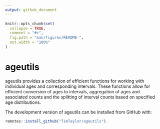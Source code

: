 ```yaml
---
output: github_document
---
```


<!-- README.md is generated from README.Rmd. Please edit that file -->

```r
knitr::opts_chunk$set(
  collapse = TRUE,
  comment = "#>",
  fig.path = "man/figures/README-",
  out.width = "100%"
)
```

# ageutils

<!-- badges: start -->
<!-- badges: end -->

ageutils provides a collection of efficient functions for working with
individual ages and corresponding intervals. These functions allow for efficient
conversion of ages to intervals, aggregation of ages and associated counts and
the splitting of interval counts based on specified age distributions.

::: {.pkgdown-devel}
The development version of ageutils can be installed from GitHub with:
```r
remotes::install_github("TimTaylor/ageutils")
```
:::
